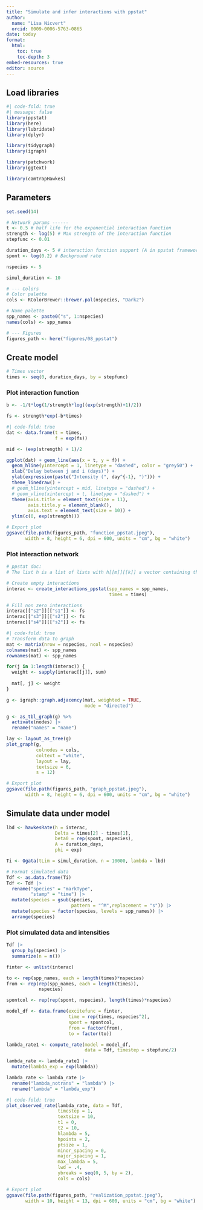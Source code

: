 ```yaml
---
title: "Simulate and infer interactions with ppstat"
author: 
  name: "Lisa Nicvert"
  orcid: 0009-0006-5763-0865
date: today
format: 
  html:
    toc: true
    toc-depth: 3
embed-resources: true
editor: source
---
```


## Load libraries

```r
#| code-fold: true
#| message: false
library(ppstat)
library(here)
library(lubridate)
library(dplyr)

library(tidygraph)
library(igraph)

library(patchwork)
library(ggtext)

library(camtrapHawkes)
```

## Parameters

```r
set.seed(14)

# Network params ------
t <- 0.5 # half life for the exponential interaction function
strength <- log(5) # Max strength of the interaction function
stepfunc <- 0.01

duration_days <- 5 # interaction function support (A in ppstat framework)
spont <- log(0.2) # Background rate

nspecies <- 5

simul_duration <- 10

# --- Colors
# Color palette
cols <- RColorBrewer::brewer.pal(nspecies, "Dark2")

# Name palette
spp_names <- paste0("s", 1:nspecies)
names(cols) <- spp_names

# --- Figures
figures_path <- here("figures/08_ppstat")
```

## Create model

```r
# Times vector
times <- seq(0, duration_days, by = stepfunc)
```

### Plot interaction function

```r
b <- -1/t*log(1/strength*log((exp(strength)+1)/2))

fs <- strength*exp(-b*times)
```


```r
#| code-fold: true
dat <- data.frame(t = times,
                  f = exp(fs))

mid <- (exp(strength) + 1)/2

ggplot(dat) + geom_line(aes(x = t, y = f)) +
  geom_hline(yintercept = 1, linetype = "dashed", color = "grey50") +
  xlab("Delay between j and i (days)") +
  ylab(expression(paste("Intensity (", day^{-1}, ")"))) +
  theme_linedraw() +
  # geom_hline(yintercept = mid, linetype = "dashed") +
  # geom_vline(xintercept = t, linetype = "dashed") +
  theme(axis.title = element_text(size = 11),
        axis.title.y = element_blank(),
        axis.text = element_text(size = 10)) +
  ylim(c(0, exp(strength)))

# Export plot
ggsave(file.path(figures_path, "function_ppstat.jpeg"),
       width = 8, height = 6, dpi = 600, units = "cm", bg = "white")
```

### Plot interaction network

```r
# ppstat doc:
# The list h is a list of lists with h[[m]][[k]] a vector containing the effect of the k'th process on the m'th process.

# Create empty interactions
interac <- create_interactions_ppstat(spp_names = spp_names, 
                                      times = times)

# Fill non zero interactions
interac[["s2"]][["s1"]] <- fs
interac[["s3"]][["s2"]] <- fs
interac[["s4"]][["s2"]] <- fs
```

```r
#| code-fold: true
# Transform data to graph
mat <- matrix(nrow = nspecies, ncol = nspecies)
colnames(mat) <- spp_names
rownames(mat) <- spp_names

for(j in 1:length(interac)) {
  weight <- sapply(interac[[j]], sum)
  
  mat[, j] <- weight
}

g <- igraph::graph.adjacency(mat, weighted = TRUE, 
                             mode = "directed")

g <- as_tbl_graph(g) %>% 
  activate(nodes) |> 
  rename("names" = "name")

lay <- layout_as_tree(g)
plot_graph(g,
           colnodes = cols,
           coltext = "white",
           layout = lay,
           textsize = 6, 
           s = 12)

# Export plot
ggsave(file.path(figures_path, "graph_ppstat.jpeg"),
       width = 8, height = 6, dpi = 600, units = "cm", bg = "white")
```

## Simulate data under model

```r
lbd <- hawkesRate(h = interac,
                  Delta = times[2] - times[1],
                  beta0 = rep(spont, nspecies),
                  A = duration_days,
                  phi = exp)
```

```r
Ti <- Ogata(tLim = simul_duration, n = 10000, lambda = lbd)
```

```r
# Format simulated data
Tdf <- as.data.frame(Ti)
Tdf <- Tdf |> 
  rename("species" = "markType",
         "stamp" = "time") |> 
  mutate(species = gsub(species, 
                        pattern = "^M",replacement = "s")) |> 
  mutate(species = factor(species, levels = spp_names)) |> 
  arrange(species)
```

### Plot simulated data and intensities

```r
Tdf |> 
  group_by(species) |> 
  summarize(n = n())
```

```r
finter <- unlist(interac)

to <- rep(spp_names, each = length(times)*nspecies)
from <- rep(rep(spp_names, each = length(times)), 
            nspecies)

spontcol <- rep(rep(spont, nspecies), length(times)*nspecies)

model_df <- data.frame(excitefunc = finter,
                       time = rep(times, nspecies^2),
                       spont = spontcol,
                       from = factor(from),
                       to = factor(to))
```

```r
lambda_rate1 <- compute_rate(model = model_df, 
                             data = Tdf, timestep = stepfunc/2)
```

```r
lambda_rate <- lambda_rate1 |> 
  mutate(lambda_exp = exp(lambda))

lambda_rate <- lambda_rate |> 
  rename("lambda_notrans" = "lambda") |> 
  rename("lambda" = "lambda_exp")
```

```r
#| code-fold: true
plot_observed_rate(lambda_rate, data = Tdf, 
                   timestep = 1,
                   textsize = 10,
                   t1 = 0,
                   t2 = 10,
                   hlambda = 5,
                   hpoints = 2,
                   ptsize = 1,
                   minor_spacing = 0,
                   major_spacing = 1,
                   max_lambda = 5,
                   lwd = .4,
                   ybreaks = seq(0, 5, by = 2),
                   cols = cols)

# Export plot
ggsave(file.path(figures_path, "realization_ppstat.jpeg"),
       width = 10, height = 13, dpi = 600, units = "cm", bg = "white")
```
